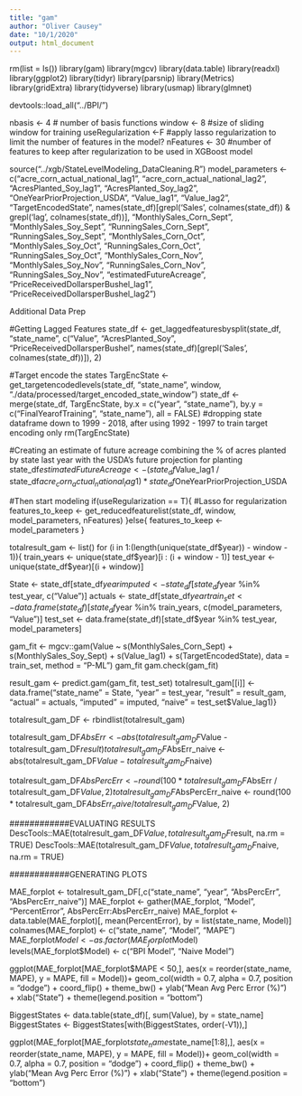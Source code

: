 ```yaml
---
title: "gam"
author: "Oliver Causey"
date: "10/1/2020"
output: html_document
---
```


rm(list = ls())
library(gam)
library(mgcv)
library(data.table)
library(readxl)
library(ggplot2)
library(tidyr)
library(parsnip)
library(Metrics)
library(gridExtra)
library(tidyverse)
library(usmap)
library(glmnet)

devtools::load_all("../BPI/")

nbasis <- 4 # number of basis functions
window <- 8 #size of sliding window for training
useRegularization <-F #apply lasso regularization to limit the number of features in the model?
nFeatures <- 30 #number of features to keep after regularization to be used in XGBoost model

source("../xgb/StateLevelModeling_DataCleaning.R")
model_parameters <- c("acre_corn_actual_national_lag1", "acre_corn_actual_national_lag2",
                      "AcresPlanted_Soy_lag1", "AcresPlanted_Soy_lag2",
                      "OneYearPriorProjection_USDA",
                      "Value_lag1", "Value_lag2",
                      "TargetEncodedState",
                      names(state_df)[grepl('Sales', colnames(state_df)) & grepl('lag', colnames(state_df))],
                      "MonthlySales_Corn_Sept", "MonthlySales_Soy_Sept",
                      "RunningSales_Corn_Sept", "RunningSales_Soy_Sept",
                      "MonthlySales_Corn_Oct", "MonthlySales_Soy_Oct",
                      "RunningSales_Corn_Oct", "RunningSales_Soy_Oct",
                      "MonthlySales_Corn_Nov", "MonthlySales_Soy_Nov",
                      "RunningSales_Corn_Nov", "RunningSales_Soy_Nov",
                      "estimatedFutureAcreage",
                      "PriceReceivedDollarsperBushel_lag1", "PriceReceivedDollarsperBushel_lag2")


############### Additional Data Prep
#Getting Lagged Features
state_df <- get_laggedfeaturesbysplit(state_df, "state_name", c("Value", "AcresPlanted_Soy", "PriceReceivedDollarsperBushel",
                                                    names(state_df)[grepl('Sales', colnames(state_df))]), 2)

#Target encode the states
TargEncState <- get_targetencodedlevels(state_df, "state_name", window,
                                        "./data/processed/target_encoded_state_window")
state_df <- merge(state_df, TargEncState, by.x = c("year", "state_name"),
                  by.y = c("FinalYearofTraining", "state_name"),
                   all = FALSE) #dropping state dataframe down to 1999 - 2018, after using 1992 - 1997 to train target encoding only
rm(TargEncState)

#Creating an estimate of future acreage combining the % of acres planted by state last year with the USDA's future projection for planting
state_df$estimatedFutureAcreage <- (state_df$Value_lag1 / state_df$acre_corn_actual_national_lag1) *
                                    state_df$OneYearPriorProjection_USDA

#Then start modeling
if(useRegularization == T){
 #Lasso for regularization
  features_to_keep <- get_reducedfeaturelist(state_df, window,
                                           model_parameters, nFeatures)
 }else{
  features_to_keep <- model_parameters
}

#########
totalresult_gam <- list()
for (i in 1:(length(unique(state_df$year)) - window - 1)){
  train_years <- unique(state_df$year)[i : (i + window - 1)]
  test_year <- unique(state_df$year)[(i + window)]

  State <- state_df[state_df$year %in% test_year, c("state_name")]
  imputed <- state_df[state_df$year %in% test_year, c("Value")]
  actuals <- state_df[state_df$year %in% test_year, c("Value")] #non-imputed values
  train_set <-  data.frame(state_df)[state_df$year %in% train_years, c(model_parameters, "Value")]
  test_set <-  data.frame(state_df)[state_df$year %in% test_year, model_parameters]




gam_fit <-  mgcv::gam(Value ~ s(MonthlySales_Corn_Sept) +
                                s(MonthlySales_Soy_Sept) +
                                s(Value_lag1) +
                                s(TargetEncodedState),
                      data = train_set,
                      method = "P-ML")
gam_fit
gam.check(gam_fit)

result_gam <- predict.gam(gam_fit, test_set)
totalresult_gam[[i]] <- data.frame("state_name" = State,
                                   "year" = test_year,
                                   "result" = result_gam, "actual" = actuals,
                                   "imputed" = imputed, "naive" = test_set$Value_lag1)}

totalresult_gam_DF <- rbindlist(totalresult_gam)

totalresult_gam_DF$AbsErr <- abs(totalresult_gam_DF$Value - totalresult_gam_DF$result)
totalresult_gam_DF$AbsErr_naive <- abs(totalresult_gam_DF$Value - totalresult_gam_DF$naive)

totalresult_gam_DF$AbsPercErr <- round(100 * totalresult_gam_DF$AbsErr / totalresult_gam_DF$Value, 2)
totalresult_gam_DF$AbsPercErr_naive <- round(100 * totalresult_gam_DF$AbsErr_naive / totalresult_gam_DF$Value, 2)

############EVALUATING RESULTS
DescTools::MAE(totalresult_gam_DF$Value, totalresult_gam_DF$result, na.rm = TRUE)
DescTools::MAE(totalresult_gam_DF$Value, totalresult_gam_DF$naive, na.rm = TRUE)

############GENERATING PLOTS

MAE_forplot <- totalresult_gam_DF[,c("state_name", "year", "AbsPercErr", "AbsPercErr_naive")]
MAE_forplot <- gather(MAE_forplot, "Model", "PercentError", AbsPercErr:AbsPercErr_naive)
MAE_forplot <- data.table(MAE_forplot)[, mean(PercentError), by = list(state_name, Model)]
colnames(MAE_forplot) <- c("state_name", "Model", "MAPE")
MAE_forplot$Model <- as.factor(MAE_forplot$Model)
levels(MAE_forplot$Model) <- c("BPI Model", "Naive Model")

ggplot(MAE_forplot[MAE_forplot$MAPE < 50,], aes(x = reorder(state_name, MAPE), y = MAPE, fill = Model))+
  geom_col(width = 0.7, alpha = 0.7, position = "dodge") +
  coord_flip() + theme_bw() + ylab("Mean Avg Perc Error (%)") + xlab("State") +
  theme(legend.position = "bottom")

BiggestStates <- data.table(state_df)[, sum(Value), by = state_name]
BiggestStates <- BiggestStates[with(BiggestStates, order(-V1)),]

ggplot(MAE_forplot[MAE_forplot$state_name %in% BiggestStates$state_name[1:8],],
       aes(x = reorder(state_name, MAPE), y = MAPE, fill = Model))+
  geom_col(width = 0.7, alpha = 0.7, position = "dodge") +
  coord_flip() + theme_bw() + ylab("Mean Avg Perc Error (%)") + xlab("State") +
  theme(legend.position = "bottom")

